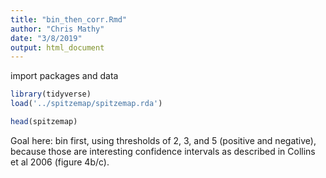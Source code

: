 ```yaml
---
title: "bin_then_corr.Rmd"
author: "Chris Mathy"
date: "3/8/2019"
output: html_document
---
```


import packages and data
```r
library(tidyverse)
load('../spitzemap/spitzemap.rda')
```

```r
head(spitzemap)
```

Goal here: bin first, using thresholds of 2, 3, and 5 (positive and negative),
because those are interesting confidence intervals as described in Collins et
al 2006 (figure 4b/c).